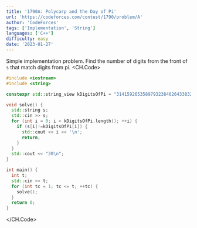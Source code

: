 ```yaml
---
title: '1790A: Polycarp and the Day of Pi'
url: 'https://codeforces.com/contest/1790/problem/A'
author: 'CodeForces'
tags: ['Implementation', 'String'] 
languages: ['C++']
difficulty: easy
date: '2023-01-27'
---
```

Simple implementation problem. Find the number of digits from the front of `s` that match digits from pi.
<CH.Code>

```cpp 
#include <iostream>
#include <string>

constexpr std::string_view kDigitsOfPi = "314159265358979323846264338327";

void solve() {
  std::string s;
  std::cin >> s;
  for (int i = 0; i < kDigitsOfPi.length(); ++i) {
    if (s[i]!=kDigitsOfPi[i]) {
      std::cout << i << '\n';
      return;
    }
  }
  std::cout << "30\n";
}

int main() {
  int t;
  std::cin >> t;
  for (int tc = 1; tc <= t; ++tc) {
    solve();
  }
  return 0;
}

```

</CH.Code>
